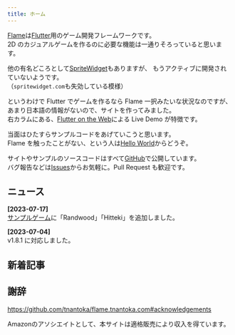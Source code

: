```yaml
---
title: ホーム
---
```



<ExampleLayout title={frontmatter.title}>

[Flame](https://flame-engine.org/)は[Flutter](https://flutter.dev/)用のゲーム開発フレームワークです。  
2D のカジュアルゲームを作るのに必要な機能は一通りそろっていると思います。

他の有名どころとして[SpriteWidget](https://github.com/spritewidget/spritewidget)もありますが、
もうアクティブに開発されていないようです。  
（`spritewidget.com`も失効している模様）

というわけで Flutter でゲームを作るなら Flame 一択みたいな状況なのですが、
あまり日本語の情報がないので、サイトを作ってみました。  
右カラムにある、[Flutter on the Web](https://flutter.dev/multi-platform/web)による Live Demo が特徴です。

当面はひたすらサンプルコードをあげていこうと思います。  
Flame を触ったことがない、という人は[Hello World](/examples/hello#hello)からどうぞ。

サイトやサンプルのソースコードはすべて[GitHub](https://github.com/tnantoka/flame.tnantoka.com)で公開しています。  
バグ報告などは[Issues](https://github.com/tnantoka/flame.tnantoka.com/issues)からお気軽に。Pull Request も歓迎です。

## ニュース

**[2023-07-17]**<br/>
[サンプルゲーム](/games)に「Randwood」「Hitteki」を追加しました。

**[2023-07-04]**  
v1.8.1 に対応しました。

## 新着記事

<News limit={5} />

## 謝辞

https://github.com/tnantoka/flame.tnantoka.com#acknowledgements

<div class="text-muted small mt-5 mb-4">
  Amazonのアソシエイトとして、本サイトは適格販売により収入を得ています。
</div>

</ExampleLayout>
